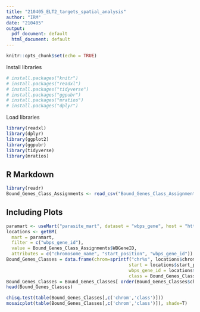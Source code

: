 ```yaml
---
title: "210405_ELT2_targets_spatial_analysis"
author: "IRM"
date: "210405"
output:
  pdf_document: default
  html_document: default
---
```



```r
knitr::opts_chunk$set(echo = TRUE)
```
Install libraries

```r
# install.packages("knitr")
# install.packages("readxl")
# install.packages("tidyverse")
# install.packages("ggpubr")
# install.packages("mratios")
# install.packages("dplyr")
```


Load libraries

```r
library(readxl)
library(dplyr)
library(ggplot2)
library(ggpubr)
library(tidyverse)
library(mratios)
```

## R Markdown


```r
library(readr)
Bound_Genes_Class_Assignments <- read_csv("Bound_Genes_Class_Assignments.txt")
```

## Including Plots



```r
paramart <- useMart("parasite_mart", dataset = "wbps_gene", host = "https://parasite.wormbase.org", port = 443)
locations <- getBM(
  mart = paramart,
  filter = c("wbps_gene_id"),
  value = Bound_Genes_Class_Assignments$WBGeneID,
  attributes = c("chromosome_name", "start_position", "wbps_gene_id"))
Bound_Genes_Classes = data.frame(chrom=sprintf("chr%s", locations$chromosome_name), 
                                              start = locations$start_position,
                                              wbps_gene_id = locations$wbps_gene_id,
                                              class = Bound_Genes_Class_Assignments$class)
Bound_Genes_Classes = Bound_Genes_Classes[ order(Bound_Genes_Classes$chrom,Bound_Genes_Classes$start),]
head(Bound_Genes_Classes)
```

```r
chisq.test(table(Bound_Genes_Classes[,c('chrom','class')]))
mosaicplot(table(Bound_Genes_Classes[,c('chrom','class')]), shade=T)
```

